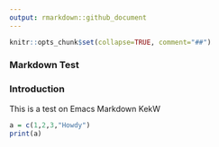 ```yaml
---
output: rmarkdown::github_document
---
```


```r
knitr::opts_chunk$set(collapse=TRUE, comment="##")
```


### Markdown Test

### Introduction

This is a test on Emacs Markdown
KekW

```r
a = c(1,2,3,"Howdy")
print(a)
```
